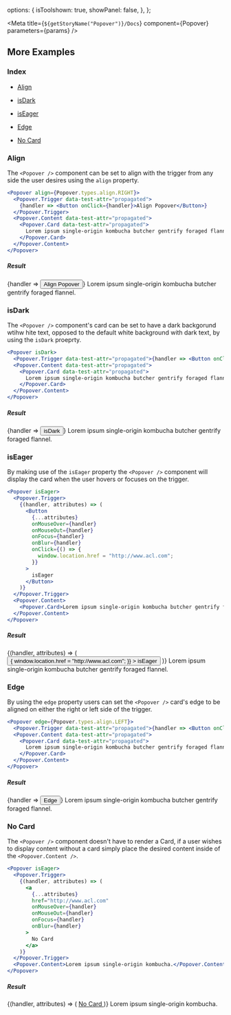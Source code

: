 
  options: {
    isToolshown: true,
    showPanel: false,
  },
};

<Meta title={`${getStoryName("Popover")}/Docs`} component={Popover} parameters={params} />

<Description markdown={Readme} />

## More Examples

### Index

- <a href="#align">Align</a>

- <a href="#isdark">isDark</a>

- <a href="#iseager">isEager</a>

- <a href="#edge">Edge</a>

- <a href="#no-card">No Card</a>

### Align

The `<Popover />` component can be set to align with the trigger from any side the user desires using the `align` property.

```jsx
<Popover align={Popover.types.align.RIGHT}>
  <Popover.Trigger data-test-attr="propagated">
    {handler => <Button onClick={handler}>Align Popover</Button>}
  </Popover.Trigger>
  <Popover.Content data-test-attr="propagated">
    <Popover.Card data-test-attr="propagated">
      Lorem ipsum single-origin kombucha butcher gentrify foraged flannel.
    </Popover.Card>
  </Popover.Content>
</Popover>
```

##### Result

<Popover align={Popover.types.align.RIGHT}>
  <Popover.Trigger data-test-attr="propagated">
    {handler => <Button onClick={handler}>Align Popover</Button>}
  </Popover.Trigger>
  <Popover.Content data-test-attr="propagated">
    <Popover.Card data-test-attr="propagated">
      Lorem ipsum single-origin kombucha butcher gentrify foraged flannel.
    </Popover.Card>
  </Popover.Content>
</Popover>

### isDark

The `<Popover />` component's card can be set to have a dark backgorund wtihw hite text, opposed to the default white background with dark text, by using the `isDark` proeprty.

```jsx
<Popover isDark>
  <Popover.Trigger data-test-attr="propagated">{handler => <Button onClick={handler}>isDark</Button>}</Popover.Trigger>
  <Popover.Content data-test-attr="propagated">
    <Popover.Card data-test-attr="propagated">
      Lorem ipsum single-origin kombucha butcher gentrify foraged flannel.
    </Popover.Card>
  </Popover.Content>
</Popover>
```

##### Result

<Popover isDark>
  <Popover.Trigger data-test-attr="propagated">{handler => <Button onClick={handler}>isDark</Button>}</Popover.Trigger>
  <Popover.Content data-test-attr="propagated">
    <Popover.Card data-test-attr="propagated">
      Lorem ipsum single-origin kombucha butcher gentrify foraged flannel.
    </Popover.Card>
  </Popover.Content>
</Popover>

### isEager

By making use of the `isEager` property the `<Popover />` component will display the card when the user hovers or focuses on the trigger.

```jsx
<Popover isEager>
  <Popover.Trigger>
    {(handler, attributes) => (
      <Button
        {...attributes}
        onMouseOver={handler}
        onMouseOut={handler}
        onFocus={handler}
        onBlur={handler}
        onClick={() => {
          window.location.href = "http://www.acl.com";
        }}
      >
        isEager
      </Button>
    )}
  </Popover.Trigger>
  <Popover.Content>
    <Popover.Card>Lorem ipsum single-origin kombucha butcher gentrify foraged flannel.</Popover.Card>
  </Popover.Content>
</Popover>
```

##### Result

<Popover isEager>
  <Popover.Trigger>
    {(handler, attributes) => (
      <Button
        {...attributes}
        onMouseOver={handler}
        onMouseOut={handler}
        onFocus={handler}
        onBlur={handler}
        onClick={() => {
          window.location.href = "http://www.acl.com";
        }}
      >
        isEager
      </Button>
    )}
  </Popover.Trigger>
  <Popover.Content>
    <Popover.Card>Lorem ipsum single-origin kombucha butcher gentrify foraged flannel.</Popover.Card>
  </Popover.Content>
</Popover>

### Edge

By using the `edge` property users can set the `<Popover />` card's edge to be aligned on either the right or left side of the trigger.

```jsx
<Popover edge={Popover.types.align.LEFT}>
  <Popover.Trigger data-test-attr="propagated">{handler => <Button onClick={handler}>Edge</Button>}</Popover.Trigger>
  <Popover.Content data-test-attr="propagated">
    <Popover.Card data-test-attr="propagated">
      Lorem ipsum single-origin kombucha butcher gentrify foraged flannel.
    </Popover.Card>
  </Popover.Content>
</Popover>
```

##### Result

<Popover edge={Popover.types.align.LEFT}>
  <Popover.Trigger data-test-attr="propagated">{handler => <Button onClick={handler}>Edge</Button>}</Popover.Trigger>
  <Popover.Content data-test-attr="propagated">
    <Popover.Card data-test-attr="propagated">
      Lorem ipsum single-origin kombucha butcher gentrify foraged flannel.
    </Popover.Card>
  </Popover.Content>
</Popover>

### No Card

The `<Popover />` component doesn't have to render a Card, if a user wishes to display content without a card simply place the desired content inside of the `<Popover.Content />`.

```jsx
<Popover isEager>
  <Popover.Trigger>
    {(handler, attributes) => (
      <a
        {...attributes}
        href="http://www.acl.com"
        onMouseOver={handler}
        onMouseOut={handler}
        onFocus={handler}
        onBlur={handler}
      >
        No Card
      </a>
    )}
  </Popover.Trigger>
  <Popover.Content>Lorem ipsum single-origin kombucha.</Popover.Content>
</Popover>
```

##### Result

<Popover isEager>
  <Popover.Trigger>
    {(handler, attributes) => (
      <a
        {...attributes}
        href="http://www.acl.com"
        onMouseOver={handler}
        onMouseOut={handler}
        onFocus={handler}
        onBlur={handler}
      >
        No Card
      </a>
    )}
  </Popover.Trigger>
  <Popover.Content>Lorem ipsum single-origin kombucha.</Popover.Content>
</Popover>
